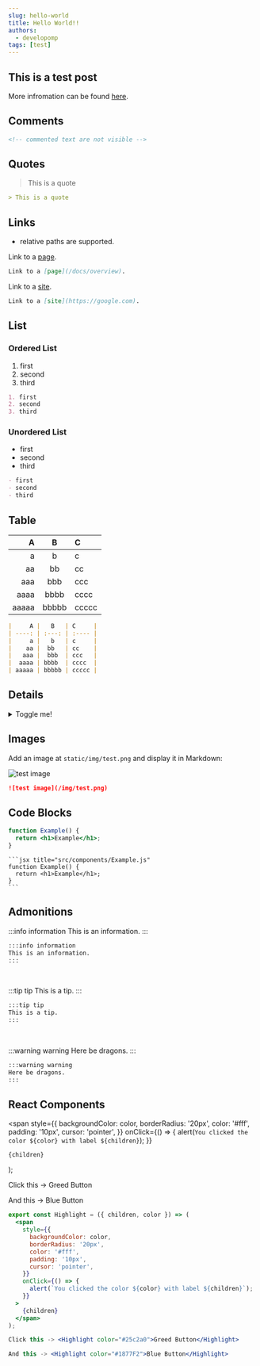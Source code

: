 ```yaml
---
slug: hello-world
title: Hello World!!
authors:
  - developomp
tags: [test]
---
```


## This is a test post

More infromation can be found [here](https://docusaurus.io/docs/markdown-features).

## Comments

<!-- commented texts are not visible -->

```md
<!-- commented text are not visible -->
```

## Quotes

> This is a quote

```md
> This is a quote
```

## Links

- relative paths are supported.

Link to a [page](/docs/overview).

```md
Link to a [page](/docs/overview).
```

Link to a [site](https://google.com).

```md
Link to a [site](https://google.com).
```

## List

### Ordered List

1. first
2. second
3. third

```md
1. first
2. second
3. third
```

### Unordered List

- first
- second
- third

```md
- first
- second
- third
```

## Table

|     A |   B   | C     |
| ----: | :---: | :---- |
|     a |   b   | c     |
|    aa |  bb   | cc    |
|   aaa |  bbb  | ccc   |
|  aaaa | bbbb  | cccc  |
| aaaaa | bbbbb | ccccc |

```md
|     A |   B   | C     |
| ----: | :---: | :---- |
|     a |   b   | c     |
|    aa |  bb   | cc    |
|   aaa |  bbb  | ccc   |
|  aaaa | bbbb  | cccc  |
| aaaaa | bbbbb | ccccc |
```

## Details

<details>
  <summary>Toggle me!</summary>
  <div>
    <div>This is the detailed content</div>
    <br />
    <details>
      <summary>Nested toggle! Some surprise inside...</summary>
      <div>Deez nutz</div>
    </details>
  </div>
</details>

## Images

Add an image at `static/img/test.png` and display it in Markdown:

![test image](/img/test.png)

```md
![test image](/img/test.png)
```

## Code Blocks

```jsx title="src/components/Example.js"
function Example() {
  return <h1>Example</h1>;
}
```

    ```jsx title="src/components/Example.js"
    function Example() {
      return <h1>Example</h1>;
    }
    ```

## Admonitions

:::info information
This is an information.
:::

```md
:::info information
This is an information.
:::
```

<br />

:::tip tip
This is a tip.
:::

```md
:::tip tip
This is a tip.
:::
```

<br />

:::warning warning
Here be dragons.
:::

```md
:::warning warning
Here be dragons.
:::
```

## React Components

  <span
    style={{
      backgroundColor: color,
      borderRadius: '20px',
      color: '#fff',
      padding: '10px',
      cursor: 'pointer',
    }}
    onClick={() => {
      alert(`You clicked the color ${color} with label ${children}`);
    }}
  >
    {children}
  </span>
);

Click this -> <Highlight color="#25c2a0">Greed Button</Highlight>

And this -> <Highlight color="#1877F2">Blue Button</Highlight>

```jsx
export const Highlight = ({ children, color }) => (
  <span
    style={{
      backgroundColor: color,
      borderRadius: '20px',
      color: '#fff',
      padding: '10px',
      cursor: 'pointer',
    }}
    onClick={() => {
      alert(`You clicked the color ${color} with label ${children}`);
    }}
  >
    {children}
  </span>
);

Click this -> <Highlight color="#25c2a0">Greed Button</Highlight>

And this -> <Highlight color="#1877F2">Blue Button</Highlight>
```
